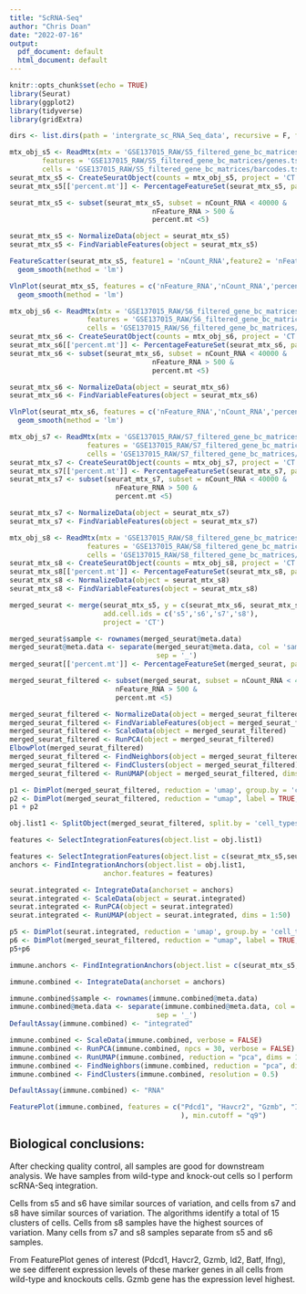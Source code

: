 ```yaml
---
title: "ScRNA-Seq"
author: "Chris Doan"
date: "2022-07-16"
output:
  pdf_document: default
  html_document: default
---
```


```r
knitr::opts_chunk$set(echo = TRUE)
library(Seurat)
library(ggplot2)
library(tidyverse)
library(gridExtra)
```


```r
dirs <- list.dirs(path = 'intergrate_sc_RNA_Seq_data', recursive = F, full.names = F)

mtx_obj_s5 <- ReadMtx(mtx = 'GSE137015_RAW/S5_filtered_gene_bc_matrices/matrix.mtx',
        features = 'GSE137015_RAW/S5_filtered_gene_bc_matrices/genes.tsv',
        cells = 'GSE137015_RAW/S5_filtered_gene_bc_matrices/barcodes.tsv')
seurat_mtx_s5 <- CreateSeuratObject(counts = mtx_obj_s5, project = 'CT', min.cells = 5)
seurat_mtx_s5[['percent.mt']] <- PercentageFeatureSet(seurat_mtx_s5, pattern = '^mt-')

seurat_mtx_s5 <- subset(seurat_mtx_s5, subset = nCount_RNA < 40000 & 
                                   nFeature_RNA > 500 &
                                   percent.mt <5)

seurat_mtx_s5 <- NormalizeData(object = seurat_mtx_s5)
seurat_mtx_s5 <- FindVariableFeatures(object = seurat_mtx_s5)

```


```r
FeatureScatter(seurat_mtx_s5, feature1 = 'nCount_RNA',feature2 = 'nFeature_RNA') +
  geom_smooth(method = 'lm')
```

```r
VlnPlot(seurat_mtx_s5, features = c('nFeature_RNA','nCount_RNA','percent.mt'), ncol = 3) +
  geom_smooth(method = 'lm')

```

```r
mtx_obj_s6 <- ReadMtx(mtx = 'GSE137015_RAW/S6_filtered_gene_bc_matrices/matrix.mtx',
                   features = 'GSE137015_RAW/S6_filtered_gene_bc_matrices/genes.tsv',
                   cells = 'GSE137015_RAW/S6_filtered_gene_bc_matrices/barcodes.tsv')
seurat_mtx_s6 <- CreateSeuratObject(counts = mtx_obj_s6, project = 'CT', min.cells = 5)
seurat_mtx_s6[['percent.mt']] <- PercentageFeatureSet(seurat_mtx_s6, pattern = '^mt-')
seurat_mtx_s6 <- subset(seurat_mtx_s6, subset = nCount_RNA < 40000 & 
                                   nFeature_RNA > 500 &
                                   percent.mt <5)

seurat_mtx_s6 <- NormalizeData(object = seurat_mtx_s6)
seurat_mtx_s6 <- FindVariableFeatures(object = seurat_mtx_s6)
```

```r
VlnPlot(seurat_mtx_s6, features = c('nFeature_RNA','nCount_RNA','percent.mt'), ncol = 3) +
  geom_smooth(method = 'lm')
```

```r
mtx_obj_s7 <- ReadMtx(mtx = 'GSE137015_RAW/S7_filtered_gene_bc_matrices/matrix.mtx',
                   features = 'GSE137015_RAW/S7_filtered_gene_bc_matrices/genes.tsv',
                   cells = 'GSE137015_RAW/S7_filtered_gene_bc_matrices/barcodes.tsv')
seurat_mtx_s7 <- CreateSeuratObject(counts = mtx_obj_s7, project = 'CT', min.cells = 5)
seurat_mtx_s7[['percent.mt']] <- PercentageFeatureSet(seurat_mtx_s7, pattern = '^mt-')
seurat_mtx_s7 <- subset(seurat_mtx_s7, subset = nCount_RNA < 40000 & 
                          nFeature_RNA > 500 &
                          percent.mt <5)

seurat_mtx_s7 <- NormalizeData(object = seurat_mtx_s7)
seurat_mtx_s7 <- FindVariableFeatures(object = seurat_mtx_s7)
```

```r
mtx_obj_s8 <- ReadMtx(mtx = 'GSE137015_RAW/S8_filtered_gene_bc_matrices/matrix.mtx',
                   features = 'GSE137015_RAW/S8_filtered_gene_bc_matrices/genes.tsv',
                   cells = 'GSE137015_RAW/S8_filtered_gene_bc_matrices/barcodes.tsv')
seurat_mtx_s8 <- CreateSeuratObject(counts = mtx_obj_s8, project = 'CT', min.cells = 5)
seurat_mtx_s8[['percent.mt']] <- PercentageFeatureSet(seurat_mtx_s8, pattern = '^mt-')
seurat_mtx_s8 <- NormalizeData(object = seurat_mtx_s8)
seurat_mtx_s8 <- FindVariableFeatures(object = seurat_mtx_s8)
```

```r
merged_seurat <- merge(seurat_mtx_s5, y = c(seurat_mtx_s6, seurat_mtx_s7, seurat_mtx_s8),
                       add.cell.ids = c('s5','s6','s7','s8'),
                       project = 'CT')
```

```r
merged_seurat$sample <- rownames(merged_seurat@meta.data)
merged_seurat@meta.data <- separate(merged_seurat@meta.data, col = 'sample', into = c('cell_types','Barcode'),
                                    sep = '_')
merged_seurat[['percent.mt']] <- PercentageFeatureSet(merged_seurat, pattern = '^mt-')

merged_seurat_filtered <- subset(merged_seurat, subset = nCount_RNA < 40000 & 
                          nFeature_RNA > 500 &
                          percent.mt <5)

```


```r
merged_seurat_filtered <- NormalizeData(object = merged_seurat_filtered)
merged_seurat_filtered <- FindVariableFeatures(object = merged_seurat_filtered)
merged_seurat_filtered <- ScaleData(object = merged_seurat_filtered)
merged_seurat_filtered <- RunPCA(object = merged_seurat_filtered)
ElbowPlot(merged_seurat_filtered)
merged_seurat_filtered <- FindNeighbors(object = merged_seurat_filtered, dims = 1:20)
merged_seurat_filtered <- FindClusters(object = merged_seurat_filtered)
merged_seurat_filtered <- RunUMAP(object = merged_seurat_filtered, dims = 1:20)
```

```r
p1 <- DimPlot(merged_seurat_filtered, reduction = 'umap', group.by = 'cell_types')
p2 <- DimPlot(merged_seurat_filtered, reduction = "umap", label = TRUE, repel = TRUE)
p1 + p2
```

```r
obj.list1 <- SplitObject(merged_seurat_filtered, split.by = 'cell_types')
```

```r
features <- SelectIntegrationFeatures(object.list = obj.list1)

features <- SelectIntegrationFeatures(object.list = c(seurat_mtx_s5,seurat_mtx_s6,seurat_mtx_s7,seurat_mtx_s8))
anchors <- FindIntegrationAnchors(object.list = obj.list1,
                       anchor.features = features)

```

```r
seurat.integrated <- IntegrateData(anchorset = anchors)
seurat.integrated <- ScaleData(object = seurat.integrated)
seurat.integrated <- RunPCA(object = seurat.integrated)
seurat.integrated <- RunUMAP(object = seurat.integrated, dims = 1:50)
```

```r
p5 <- DimPlot(seurat.integrated, reduction = 'umap', group.by = 'cell_types')
p6 <- DimPlot(merged_seurat_filtered, reduction = "umap", label = TRUE, repel = TRUE)
p5+p6
```

```r
immune.anchors <- FindIntegrationAnchors(object.list = c(seurat_mtx_s5,seurat_mtx_s6,seurat_mtx_s7,seurat_mtx_s8),anchor.features = features)

immune.combined <- IntegrateData(anchorset = anchors)

immune.combined$sample <- rownames(immune.combined@meta.data)
immune.combined@meta.data <- separate(immune.combined@meta.data, col = 'sample', into = c('cell_types','Barcode'),
                                    sep = '_')
DefaultAssay(immune.combined) <- "integrated"
```

```r
immune.combined <- ScaleData(immune.combined, verbose = FALSE)
immune.combined <- RunPCA(immune.combined, npcs = 30, verbose = FALSE)
immune.combined <- RunUMAP(immune.combined, reduction = "pca", dims = 1:30)
immune.combined <- FindNeighbors(immune.combined, reduction = "pca", dims = 1:30)
immune.combined <- FindClusters(immune.combined, resolution = 0.5)
```

```r
DefaultAssay(immune.combined) <- "RNA"

```

```r
FeaturePlot(immune.combined, features = c("Pdcd1", "Havcr2", "Gzmb", "Id2", "Batf", "Ifng"
                                          ), min.cutoff = "q9")
```

## Biological conclusions:

After checking quality control, all samples are good for downstream analysis.
We have samples from wild-type and knock-out cells so I perform scRNA-Seq integration.

Cells from s5 and s6 have similar sources of variation, and cells from s7 and s8 have similar sources of variation. 
The algorithms identify a total of 15 clusters of cells. 
Cells from s8 samples have the highest sources of variation.
Many cells from s7 and s8 samples separate from s5 and s6 samples.

From FeaturePlot genes of interest (Pdcd1, Havcr2, Gzmb, Id2, Batf, Ifng), we see different expression levels of these marker genes in all cells from wild-type and knockouts cells. Gzmb gene has the expression level highest.

